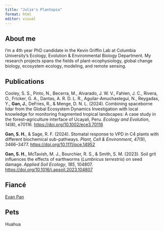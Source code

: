 ```yaml
---
title: "Julie's Plantopia"
format: html
editor: visual
---
```


## About me

I'm a 4th year PhD candidate in the Kevin Griffin Lab at Columbia University's Ecology, Evolution & Environmental Biology Department. My research projects spans the fields of plant-ecophysiology, global change biology, ecosystem ecology, modeling, and remote sensing.

## Publications

Cooley, S. S., Pinto, N., Becerra, M., Alvarado, J. W. V., Fahlen, J. C., Rivera, O., Fricker, G. A., Dantas, A. R. D. L. R., Aguilar-Amuchastegui, N., Reygadas, Y., **Gan, J.**, DeFries, R., & Menge, D. N. L. (2024). Combining spaceborne lidar from the Global Ecosystem Dynamics Investigation with local knowledge for monitoring fragmented tropical landscapes: A case study in the forest–agriculture interface of Ucayali, Peru. *Ecology and Evolution*, *14*(8), e70116. <https://doi.org/10.1002/ece3.70116>

**Gan, S. H.**, & Sage, R. F. (2024). Stomatal response to VPD in C4 plants with different biochemical sub-pathways. *Plant, Cell & Environment*, *47*(9), 3466–3477. <https://doi.org/10.1111/pce.14952>

**Gan, S. H.**, McTavish, M. J., Bourchier, R. S., & Smith, S. M. (2023). Soil grit influences the effects of earthworms (*Lumbricus terrestris*) on seed damage. *Applied Soil Ecology*, *185*, 104807. <https://doi.org/10.1016/j.apsoil.2023.104807>

## Fiancé

[Evan Pan](https://evansamaa.github.io/personal_website/)

## Pets

Huahua
